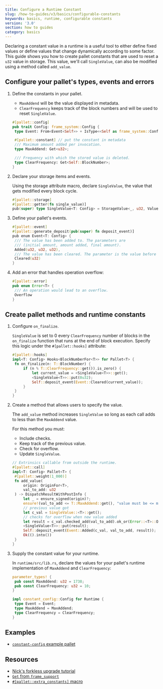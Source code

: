 ```yaml
---
title: Configure a Runtime Constant
slug: /how-to-guides/v3/basics/configurable-constants
keywords: basics, runtime, configurable constants
version: '3.0'
section: how to guides
category: basics
---
```


Declaring a constant value in a runtime is a useful tool to either define fixed values or define values that change dynamically according to some factor.
This guide shows you how to create pallet constants that are used to reset a `u32` value in storage.
This value, we'll call `SingleValue`, can also be modified using a method called `add_value`.

## Configure your pallet's types, events and errors

1. Define the constants in your pallet.

   - `MaxAddend` will be the value displayed in metadata.
   - `ClearFrequency` keeps track of the block numbers and will be used to reset `SingleValue`.

   ```rust
   #[pallet::config]
   pub trait Config: frame_system::Config {
   	type Event: From<Event<Self>> + IsType<<Self as frame_system::Config>::Event>;

   	#[pallet::constant] // put the constant in metadata
   	/// Maximum amount added per invocation.
   	type MaxAddend: Get<u32>;

   	/// Frequency with which the stored value is deleted.
   	type ClearFrequency: Get<Self::BlockNumber>;
   }
   ```

1. Declare your storage items and events.

   Using the storage attribute macro, declare `SingleValue`, the value that gets modified every block cycle.

   ```rust
   #[pallet::storage]
   #[pallet::getter(fn single_value)]
   pub(super) type SingleValue<T: Config> = StorageValue<_, u32, ValueQuery>;
   ```

1. Define your pallet's events.

   ```rust
   #[pallet::event]
   #[pallet::generate_deposit(pub(super) fn deposit_event)]
   pub enum Event<T: Config> {
   	/// The value has been added to. The parameters are
   	/// (initial amount, amount added, final amount).
   	Added(u32, u32, u32),
   	/// The value has been cleared. The parameter is the value before clearing.
   	Cleared(u32)
   }
   ```

1. Add an error that handles operation overflow:

   ```rust
   #[pallet::error]
   pub enum Error<T> {
   	/// An operation would lead to an overflow.
   	Overflow
   }
   ```

## Create pallet methods and runtime constants

1. Configure `on_finalize`.

   `SingleValue` is set to 0 every `ClearFrequency` number of blocks in the `on_finalize` function that
   runs at the end of block execution. Specify this logic under the `#[pallet::hooks]` attribute:

   ```rust
   #[pallet::hooks]
   impl<T: Config> Hooks<BlockNumberFor<T>> for Pallet<T> {
   	fn on_finalize(n: T::BlockNumber) {
   		if (n % T::ClearFrequency::get()).is_zero() {
   			let current_value = <SingleValue<T>>::get();
   			<SingleValue<T>>::put(0u32);
   			Self::deposit_event(Event::Cleared(current_value));
   		}
   	}
   }
   ```

1. Create a method that allows users to specify the value.

   The `add_value` method increases `SingleValue` so long as each call adds to less than the `MaxAddend` value.

   For this method you must:

   - Include checks.
   - Keep track of the previous value.
   - Check for overflow.
   - Update `SingleValue`.

   ```rust
   // Extrinsics callable from outside the runtime.
   #[pallet::call]
   impl<T: Config> Pallet<T> {
   	#[pallet::weight(1_000)]
   	fn add_value(
   		origin: OriginFor<T>,
   		val_to_add: u32
   	) -> DispatchResultWithPostInfo {
   		let _ = ensure_signed(origin)?;
   		ensure!(val_to_add <= T::MaxAddend::get(), "value must be <= maximum add amount constant");
   		// previous value got
   		let c_val = SingleValue::<T>::get();
   		// checks for overflow when new value added
   		let result = c_val.checked_add(val_to_add).ok_or(Error::<T>::Overflow)?;
   		<SingleValue<T>>::put(result);
   		Self::deposit_event(Event::Added(c_val, val_to_add, result));
   		Ok(().into())
   	}
   }
   ```

1. Supply the constant value for your runtime.

   In `runtime/src/lib.rs`, declare the values for your pallet's runtime implementation of `MaxAddend` and `ClearFrequency`:

   ```rust
   parameter_types! {
   	pub const MaxAddend: u32 = 1738;
   	pub const ClearFrequency: u32 = 10;
   }

   impl constant_config::Config for Runtime {
   	type Event = Event;
   	type MaxAddend = MaxAddend;
   	type ClearFrequency = ClearFrequency;
   }
   ```

## Examples

- [`constant-config` example pallet](https://github.com/substrate-developer-hub/substrate-how-to-guides/blob/main/example-code/template-node/pallets/configurable-constant/src/lib.rs)

## Resources

- [Nick's forkless upgrade tutorial](/tutorials/v3/forkless-upgrades)
- [`Get` from `frame_support`][get-trait-rustdocs]
- [`#[pallet::extra_constants]` macro][extra-constants-rustdocs]

[get-trait-rustdocs]: /rustdocs/latest/frame_support/traits/trait.Get.html
[extra-constants-rustdocs]: /rustdocs/latest/frame_support/attr.pallet.html#extra-constants-palletextra_constants-optional
